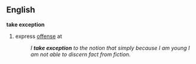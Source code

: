 == English ==
{{idiom2}}
'''take exception'''
# express [[offense]] at
#: ''I '''take exception''' to the notion that simply because I am young I am not able to discern fact from fiction.''